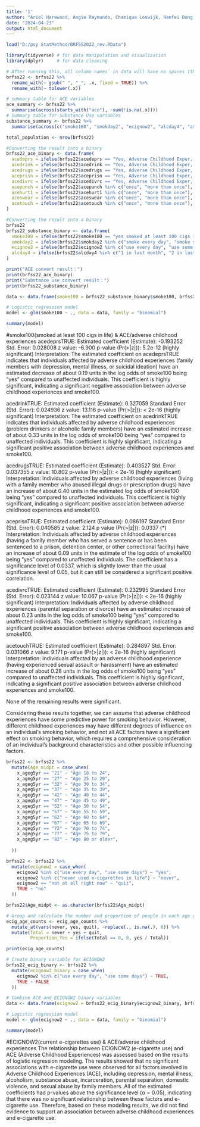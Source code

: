 ```yaml
---
title: '1'
author: "Ariel Harewood, Angie Raymundo, Chamiqua Loswijk, Hanfei Dong, and Naumi Rasha"
date: "2024-04-23"
output: html_document
---
```

```r
load("D:/psy StatMethod/BRFSS2022_rev.RData")
```

```r
library(tidyverse) # for data manipulation and visualization
library(dplyr)     # for data cleaning
```

```r
# After running this, all column names` in data will have no spaces (they will be replaced with underscores) and will be in lowercase. This can make it easier to reference columns in subsequent analysis.
brfss22 <- brfss22 %>%
  rename_with(~ gsub(" ", "_", .x, fixed = TRUE)) %>%
  rename_with(~ tolower(.x))
```

```r
# summary table for ACE variables
ace_summary <- brfss22 %>%
  summarise(across(starts_with("ace"), ~sum(!is.na(.x))))
# summary table for Substance Use variables
substance_summary <- brfss22 %>%
  summarise(across(c("smoke100", "smokday2", "ecignow2", "alcday4", "avedrnk3", "drnk3ge5", "marijan1"), ~sum(!is.na(.x))))
```

```r
total_population <- nrow(brfss22)
```

```r
#Converting the result into a binary
brfss22_ace_binary <- data.frame(
  acedeprs = ifelse(brfss22$acedeprs == "Yes, Adverse Childhood Exper, lived with someone who was depressed, mentally ill, or suicidal", TRUE, FALSE),
  acedrink = ifelse(brfss22$acedrink == "Yes, Adverse Childhood Exper, lived with someone who was a problem drinker or alcoholic", TRUE, FALSE),
  acedrugs = ifelse(brfss22$acedrugs == "Yes, Adverse Childhood Exper, lived with someone who used illegal street drugs or who abused prescription medications", TRUE, FALSE),
  aceprisn = ifelse(brfss22$aceprisn == "Yes, Adverse Childhood Exper, lived with someone who served time or was sentenced to serve time in a prison, jail, or other correctional facility", TRUE, FALSE),
  acedivrc = ifelse(brfss22$acedivrc == "Yes, Adverse Childhood Exper, parents separated or divorced", TRUE, FALSE),
  acepunch = ifelse(brfss22$acepunch %in% c("once", "more than once"), TRUE, FALSE),
  acehurt1 = ifelse(brfss22$acehurt1 %in% c("once", "more than once"), TRUE, FALSE),
  aceswear = ifelse(brfss22$aceswear %in% c("once", "more than once"), TRUE, FALSE),
  acetouch = ifelse(brfss22$acetouch %in% c("once", "more than once"), TRUE, FALSE)
)
```

```r
#Converting the result into a binary
brfss22
brfss22_substance_binary <- data.frame(
  smoke100 = ifelse(brfss22$smoke100 == "yes smoked at least 100 cigs in life", TRUE, FALSE),
  smokday2 = ifelse(brfss22$smokday2 %in% c("smoke every day", "smoke some days"), TRUE, FALSE),
  ecignow2 = ifelse(brfss22$ecignow2 %in% c("use every day", "use some days"), TRUE, FALSE),
  alcday4 = ifelse(brfss22$alcday4 %in% c("1 in last month", "2 in last month", "1 alchoholic drink in past week", "2 in week", "(Other)"), TRUE, FALSE)
)

```

```r
print("ACE convert result：")
print(brfss22_ace_binary)
print("Substance use convert result：")
print(brfss22_substance_binary)
```

```r
data <- data.frame(smoke100 = brfss22_substance_binary$smoke100, brfss22_ace_binary)

# Logistic regression model
model <- glm(smoke100 ~ ., data = data, family = "binomial")

summary(model)
```

#smoke100(smoked at least 100 cigs in life) & ACE/adverse childhood experiences
acedeprsTRUE:
Estimated coefficient (Estimate): -0.193252
Std. Error: 0.028008
z value: -6.900
p-value (Pr(>|z|)): 5.2e-12 (highly significant)
Interpretation: The estimated coefficient on acedeprsTRUE indicates that individuals affected by adverse childhood experiences (family members with depression, mental illness, or suicidal ideation) have an estimated decrease of about 0.19 units in the log odds of smoke100 being "yes" compared to unaffected individuals. This coefficient is highly significant, indicating a significant negative association between adverse childhood experiences and smoke100.

acedrinkTRUE:
Estimated coefficient (Estimate): 0.327059
Standard Error (Std. Error): 0.024936
z value: 13.116
p-value (Pr(>|z|)): < 2e-16 (highly significant)
Interpretation: The estimated coefficient on acedrinkTRUE indicates that individuals affected by adverse childhood experiences (problem drinkers or alcoholic family members) have an estimated increase of about 0.33 units in the log odds of smoke100 being "yes" compared to unaffected individuals. This coefficient is highly significant, indicating a significant positive association between adverse childhood experiences and smoke100.

acedrugsTRUE:
Estimated coefficient (Estimate): 0.403527
Std. Error: 0.037355
z value: 10.802
p-value (Pr(>|z|)): < 2e-16 (highly significant)
Interpretation: Individuals affected by adverse childhood experiences (living with a family member who abused illegal drugs or prescription drugs) have an increase of about 0.40 units in the estimated log odds of smoke100 being "yes" compared to unaffected individuals. This coefficient is highly significant, indicating a significant positive association between adverse childhood experiences and smoke100.

aceprisnTRUE:
Estimated coefficient (Estimate): 0.086197
Standard Error (Std. Error): 0.040585
z value: 2.124
p value (Pr(>|z|)): 0.0337 (*)
Interpretation: Individuals affected by adverse childhood experiences (having a family member who has served a sentence or has been sentenced to a prison, detention center, or other correctional facility) have an increase of about 0.09 units in the estimate of the log odds of smoke100 being "yes" compared to unaffected individuals. The coefficient has a significance level of 0.0337, which is slightly lower than the usual significance level of 0.05, but it can still be considered a significant positive correlation.

acedivrcTRUE:
Estimated coefficient (Estimate): 0.232995
Standard Error (Std. Error): 0.023144
z value: 10.067
p-value (Pr(>|z|)): < 2e-16 (highly significant)
Interpretation: Individuals affected by adverse childhood experiences (parental separation or divorce) have an estimated increase of about 0.23 units in the log odds of smoke100 being "yes" compared to unaffected individuals. This coefficient is highly significant, indicating a significant positive association between adverse childhood experiences and smoke100.

acetouchTRUE:
Estimated coefficient (Estimate): 0.284897
Std. Error: 0.031066
z value: 9.171
p-value (Pr(>|z|)): < 2e-16 (highly significant)
Interpretation: Individuals affected by an adverse childhood experience (having experienced sexual assault or harassment) have an estimated increase of about 0.28 units in the log odds of smoke100 being "yes" compared to unaffected individuals. This coefficient is highly significant, indicating a significant positive association between adverse childhood experiences and smoke100.

None of the remaining results were significant.

Considering these results together, we can assume that adverse childhood experiences have some predictive power for smoking behavior. However, different childhood experiences may have different degrees of influence on an individual's smoking behavior, and not all ACE factors have a significant effect on smoking behavior, which requires a comprehensive consideration of an individual's background characteristics and other possible influencing factors.

```r
brfss22 <- brfss22 %>%
  mutate(Age_midpt = case_when(
    x_ageg5yr == "21" ~ "Age 18 to 24",
    x_ageg5yr == "27" ~ "Age 25 to 29",
    x_ageg5yr == "32" ~ "Age 30 to 34",
    x_ageg5yr == "37" ~ "Age 35 to 39",
    x_ageg5yr == "42" ~ "Age 40 to 44",
    x_ageg5yr == "47" ~ "Age 45 to 49",
    x_ageg5yr == "52" ~ "Age 50 to 54",
    x_ageg5yr == "57" ~ "Age 55 to 59",
    x_ageg5yr == "62" ~ "Age 60 to 64",
    x_ageg5yr == "67" ~ "Age 65 to 69",
    x_ageg5yr == "72" ~ "Age 70 to 74",
    x_ageg5yr == "77" ~ "Age 75 to 79",
    x_ageg5yr == "82" ~ "Age 80 or older",
    
  ))
```

```r
brfss22 <- brfss22 %>%
  mutate(ecignow2 = case_when(
    ecignow2 %in% c("use every day", "use some days") ~ "yes",
    ecignow2 %in% c("never used e-cigarettes in life") ~ "never",
    ecignow2 == "not at all right now" ~ "quit",
    TRUE ~ "no"
  ))

```

```r
brfss22$Age_midpt <- as.character(brfss22$Age_midpt)
```

```r
# Group and calculate the number and proportion of people in each age group who use e-cigarettes
ecig_age_counts <- ecig_age_counts %>%
  mutate_at(vars(never, yes, quit), ~replace(., is.na(.), 0)) %>%
  mutate(Total = never + yes + quit,
         Proportion_Yes = ifelse(Total == 0, 0, yes / Total))
```


```r
print(ecig_age_counts)
```

```r
# Create binary variable for ECIGNOW2
brfss22_ecig_binary <- brfss22 %>%
  mutate(ecignow2_binary = case_when(
    ecignow2 %in% c("use every day", "use some days") ~ TRUE,
    TRUE ~ FALSE
  ))

# Combine ACE and ECIGNOW2 binary variables
data <- data.frame(ecignow2 = brfss22_ecig_binary$ecignow2_binary, brfss22_ace_binary)

# Logistic regression model
model <- glm(ecignow2 ~ ., data = data, family = "binomial")

summary(model)
```
#ECIGNOW2(current e-cigarettes use) & ACE/adverse childhood experiences
The relationship between ECIGNOW2 (e-cigarette use) and ACE (Adverse Childhood Experiences) was assessed based on the results of logistic regression modeling. The results showed that no significant associations with e-cigarette use were observed for all factors involved in Adverse Childhood Experiences (ACE), including depression, mental illness, alcoholism, substance abuse, incarceration, parental separation, domestic violence, and sexual abuse by family members. All of the estimated coefficients had p-values above the significance level (α = 0.05), indicating that there was no significant relationship between these factors and e-cigarette use. Therefore, based on these modeling results, we did not find evidence to support an association between adverse childhood experiences and e-cigarette use.
